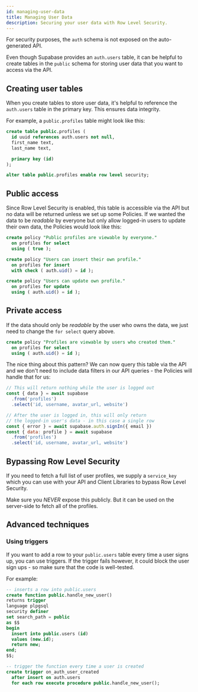 ```yaml
---
id: managing-user-data
title: Managing User Data
description: Securing your user data with Row Level Security.
---
```


For security purposes, the `auth` schema is not exposed on the auto-generated API. 

Even though Supabase provides an `auth.users` table, it can be helpful to create tables in the `public` schema for storing user data that you want to access via the API.

## Creating user tables

When you create tables to store user data, it's helpful to reference the `auth.users` table in the primary key. This ensures data integrity.

For example, a `public.profiles` table might look like this:

```sql
create table public.profiles (
  id uuid references auth.users not null,
  first_name text,
  last_name text,

  primary key (id)
);

alter table public.profiles enable row level security;
```


## Public access

Since Row Level Security is enabled, this table is accessible via the API but no data will be returned unless we set up some Policies. 
If we wanted the data to be _readable_ by everyone but only allow logged-in users to update their own data, the Policies would look like this:

```sql
create policy "Public profiles are viewable by everyone."
  on profiles for select
  using ( true );

create policy "Users can insert their own profile."
  on profiles for insert
  with check ( auth.uid() = id );

create policy "Users can update own profile."
  on profiles for update
  using ( auth.uid() = id );
```

## Private access

If the data should only be _readable_ by the user who owns the data, we just need to change the `for select` query above.

```sql
create policy "Profiles are viewable by users who created them."
  on profiles for select
  using ( auth.uid() = id );
```

The nice thing about this pattern? We can now query this table via the API and we don't need to include data filters in our API queries - the Policies will handle that for us:

```js
// This will return nothing while the user is logged out
const { data } = await supabase
  .from('profiles')
  .select('id, username, avatar_url, website')

// After the user is logged in, this will only return 
// the logged-in user's data - in this case a single row
const { error } = await supabase.auth.signIn({ email })
const { data: profile } = await supabase
  .from('profiles')
  .select('id, username, avatar_url, website')
```

## Bypassing Row Level Security 

If you need to fetch a full list of user profiles, we supply a `service_key` which you can use with your API and Client Libraries to bypass Row Level Security. 

Make sure you _NEVER_ expose this publicly. But it can be used on the server-side to fetch all of the profiles.


## Advanced techniques

### Using triggers

If you want to add a row to your `public.users` table every time a user signs up, you can use triggers. 
If the trigger fails however, it could block the user sign ups - so make sure that the code is well-tested.

For example:

```sql
-- inserts a row into public.users
create function public.handle_new_user() 
returns trigger 
language plpgsql 
security definer 
set search_path = public
as $$
begin
  insert into public.users (id)
  values (new.id);
  return new;
end;
$$;

-- trigger the function every time a user is created
create trigger on_auth_user_created
  after insert on auth.users
  for each row execute procedure public.handle_new_user();
```

